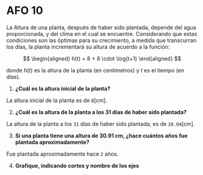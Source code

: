 # AFO 10

La Altura de una planta, después de haber sido plantada, depende del agua proporcionada, y del clima en el cual se encuentre. Considerando que estas condiciones son las óptimas para su crecimiento, a medida que transcurran los días, la planta incrementará su altura de acuerdo a la función:

$$
\begin{aligned}
h(t) = 8 + 8 \cdot \log(t+1)
\end{aligned}
$$

donde $h(t)$ es la altura de la planta (en centímetros) y $t$ es el tiempo (en días).

1. **¿Cuál es la altura inicial de la planta?**

<Solution>

<SmartFigure
	src="/inacap/mvfm01/images/fig63.png"
	alt="Altura inicial de la planta"
	caption="Altura inicial de la planta"
	size="large"
/>

La altura inicial de la planta es de `8`\[cm\].
</Solution>

2. **¿Cuál es la altura de la planta a los 31 días de haber sido plantada?**

<Solution>

<SmartFigure
	src="/inacap/mvfm01/images/fig64.png"
	alt="Altura de la planta a los 31 días"
	caption="Altura de la planta a los 31 días"
	size="large"
/>

La altura de la planta a los `31` días de haber sido plantada, es de `20.04`\[cm\].
</Solution>

3. **Si una planta tiene una altura de $30.91$ cm, ¿hace cuántos años fue plantada aproximadamente?**

<Solution>

<SmartFigure
	src="/inacap/mvfm01/images/fig65.png"
	alt="Tiempo transcurrido para una planta de 30.91 cm de altura"
	caption="Tiempo transcurrido para una planta de 30.91 cm de altura"
	size="large"
/>

Fue plantada aproximadamente hace `2` años.
</Solution>

4. **Grafique, indicando cortes y nombre de los ejes**

<Solution>

<SmartFigure
	src="/inacap/mvfm01/images/fig66.svg"
	alt="Gráfica modelo logarítmico h(t)"
	caption="Gráfica modelo logarítmico h(t)"
	lightbox={true}
	size="large"
/>
</Solution>
